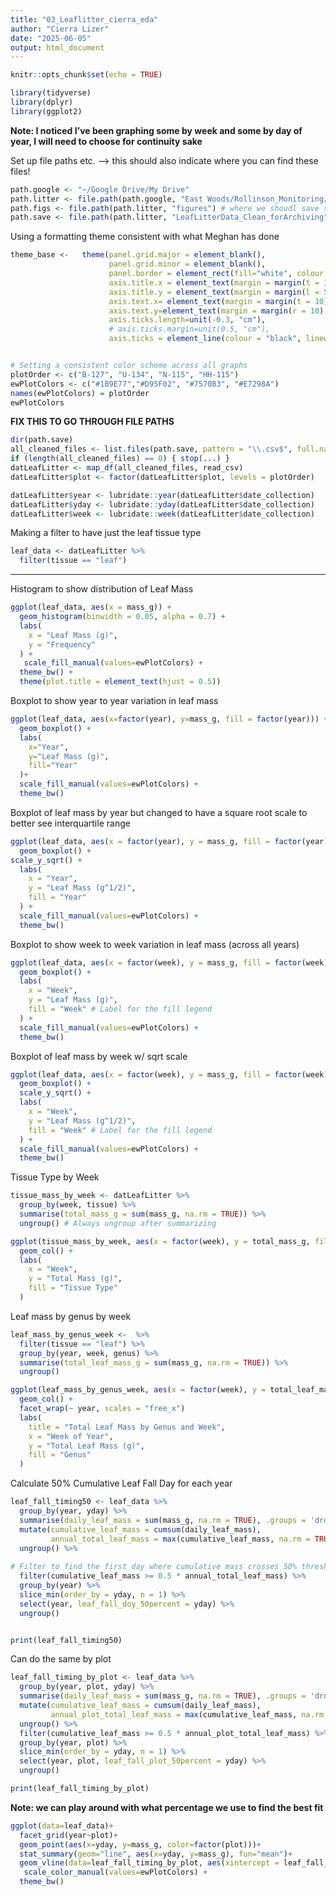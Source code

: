 ```yaml
---
title: "03_Leaflitter_cierra_eda"
author: "Cierra Lizer"
date: "2025-06-05"
output: html_document
---
```


```r
knitr::opts_chunk$set(echo = TRUE)
```

```r
library(tidyverse)
library(dplyr)
library(ggplot2)
```

**Note: I noticed I've been graphing some by week and some by day of year, I will need to choose for continuity sake**


Set up file paths etc. --> this should also indicate where you can find these files!
```r
path.google <- "~/Google Drive/My Drive"
path.litter <- file.path(path.google, "East Woods/Rollinson_Monitoring/Data/Leaf_litter_data")
path.figs <- file.path(path.litter, "figures") # where we shoudl save some figures
path.save <- file.path(path.litter, "LeafLitterData_Clean_forArchiving") # Where we shoudl save the data
```

Using a formatting theme consistent with what Meghan has done
```r
theme_base <-   theme(panel.grid.major = element_blank(),
                      panel.grid.minor = element_blank(),
                      panel.border = element_rect(fill="white", colour = "black", linewidth=0.7),
                      axis.title.x = element_text(margin = margin(t = 10, b=5), size=14),
                      axis.title.y = element_text(margin = margin(l = 5, r=5), size=14),
                      axis.text.x= element_text(margin = margin(t = 10), size=12),
                      axis.text.y=element_text(margin = margin(r = 10), size=12),
                      axis.ticks.length=unit(-0.3, "cm"),
                      # axis.ticks.margin=unit(0.5, "cm"),
                      axis.ticks = element_line(colour = "black", linewidth = 0.4))


# Setting a consistent color scheme across all graphs
plotOrder <- c("B-127", "U-134", "N-115", "HH-115")
ewPlotColors <- c("#1B9E77","#D95F02", "#7570B3", "#E7298A")
names(ewPlotColors) = plotOrder
ewPlotColors
```

**FIX THIS TO GO THROUGH FILE PATHS**
```r
dir(path.save)
all_cleaned_files <- list.files(path.save, pattern = "\\.csv$", full.names = TRUE)
if (length(all_cleaned_files) == 0) { stop(...) }
datLeafLitter <- map_df(all_cleaned_files, read_csv)
datLeafLitter$plot <- factor(datLeafLitter$plot, levels = plotOrder)
```
```r
datLeafLitter$year <- lubridate::year(datLeafLitter$date_collection)
datLeafLitter$yday <- lubridate::yday(datLeafLitter$date_collection)
datLeafLitter$week <- lubridate::week(datLeafLitter$date_collection)
```

Making a filter to have just the leaf tissue type
```r
leaf_data <- datLeafLitter %>%
  filter(tissue == "leaf")
```


____________________________________________________________________________________________________________


Histogram to show distribution of Leaf Mass
```r
ggplot(leaf_data, aes(x = mass_g)) +
  geom_histogram(binwidth = 0.05, alpha = 0.7) +
  labs(
    x = "Leaf Mass (g)",
    y = "Frequency"
  ) +
   scale_fill_manual(values=ewPlotColors) +
  theme_bw() +
  theme(plot.title = element_text(hjust = 0.5))
```

Boxplot to show year to year variation in leaf mass
```r
ggplot(leaf_data, aes(x=factor(year), y=mass_g, fill = factor(year))) +
  geom_boxplot() +
  labs(
    x="Year",
    y="Leaf Mass (g)",
    fill="Year"
  )+
  scale_fill_manual(values=ewPlotColors) +
  theme_bw()
```

Boxplot of leaf mass by year but changed to have a square root scale to better see interquartile range
```r
ggplot(leaf_data, aes(x = factor(year), y = mass_g, fill = factor(year))) +
  geom_boxplot() +
scale_y_sqrt() +
  labs(
    x = "Year",
    y = "Leaf Mass (g^1/2)",
    fill = "Year"
  ) +
  scale_fill_manual(values=ewPlotColors) +
  theme_bw()
```
Boxplot to show week to week variation in leaf mass (across all years)
```r
ggplot(leaf_data, aes(x = factor(week), y = mass_g, fill = factor(week))) +
  geom_boxplot() +
  labs(
    x = "Week",
    y = "Leaf Mass (g)",
    fill = "Week" # Label for the fill legend
  ) +
  scale_fill_manual(values=ewPlotColors) +
  theme_bw()
```
Boxplot of leaf mass by week w/ sqrt scale
```r
ggplot(leaf_data, aes(x = factor(week), y = mass_g, fill = factor(week))) +
  geom_boxplot() +
  scale_y_sqrt() +
  labs(
    x = "Week",
    y = "Leaf Mass (g^1/2)",
    fill = "Week" # Label for the fill legend
  ) +
  scale_fill_manual(values=ewPlotColors) +
  theme_bw()
```

Tissue Type by Week
```r
tissue_mass_by_week <- datLeafLitter %>%
  group_by(week, tissue) %>%
  summarise(total_mass_g = sum(mass_g, na.rm = TRUE)) %>%
  ungroup() # Always ungroup after summarizing

ggplot(tissue_mass_by_week, aes(x = factor(week), y = total_mass_g, fill = tissue)) +
  geom_col() +
  labs(
    x = "Week",
    y = "Total Mass (g)",
    fill = "Tissue Type"
  )
```

Leaf mass by genus by week
```r
leaf_mass_by_genus_week <-  %>%
  filter(tissue == "leaf") %>%
  group_by(year, week, genus) %>%
  summarise(total_leaf_mass_g = sum(mass_g, na.rm = TRUE)) %>%
  ungroup()

ggplot(leaf_mass_by_genus_week, aes(x = factor(week), y = total_leaf_mass_g, fill = genus)) +
  geom_col() + 
  facet_wrap(~ year, scales = "free_x")
  labs(
    title = "Total Leaf Mass by Genus and Week",
    x = "Week of Year",
    y = "Total Leaf Mass (g)",
    fill = "Genus"
  )
```
Calculate 50% Cumulative Leaf Fall Day for each year
```r
leaf_fall_timing50 <- leaf_data %>%
  group_by(year, yday) %>%
  summarise(daily_leaf_mass = sum(mass_g, na.rm = TRUE), .groups = 'drop_last') %>%
  mutate(cumulative_leaf_mass = cumsum(daily_leaf_mass),
         annual_total_leaf_mass = max(cumulative_leaf_mass, na.rm = TRUE)) %>%
  ungroup() %>%
  
# Filter to find the first day where cumulative mass crosses 50% threshold
  filter(cumulative_leaf_mass >= 0.5 * annual_total_leaf_mass) %>%
  group_by(year) %>%
  slice_min(order_by = yday, n = 1) %>% 
  select(year, leaf_fall_doy_50percent = yday) %>%
  ungroup()


print(leaf_fall_timing50)
```

Can do the same by plot
```r
leaf_fall_timing_by_plot <- leaf_data %>%
  group_by(year, plot, yday) %>%
  summarise(daily_leaf_mass = sum(mass_g, na.rm = TRUE), .groups = 'drop_last') %>%
  mutate(cumulative_leaf_mass = cumsum(daily_leaf_mass),
         annual_plot_total_leaf_mass = max(cumulative_leaf_mass, na.rm = TRUE)) %>%
  ungroup() %>%
  filter(cumulative_leaf_mass >= 0.5 * annual_plot_total_leaf_mass) %>%
  group_by(year, plot) %>%
  slice_min(order_by = yday, n = 1) %>% 
  select(year, plot, leaf_fall_plot_50percent = yday) %>% 
  ungroup()

print(leaf_fall_timing_by_plot)
```
**Note: we can play around with what percentage we use to find the best fit**

```r
ggplot(data=leaf_data)+
  facet_grid(year~plot)+
  geom_point(aes(x=yday, y=mass_g, color=factor(plot)))+
  stat_summary(geom="line", aes(x=yday, y=mass_g), fun="mean")+
  geom_vline(data=leaf_fall_timing_by_plot, aes(xintercept = leaf_fall_plot_50percent), linetype="dashed")+ labs(x="day of year", y="mass (g)")+
   scale_color_manual(values=ewPlotColors) +
  theme_bw()  
```

